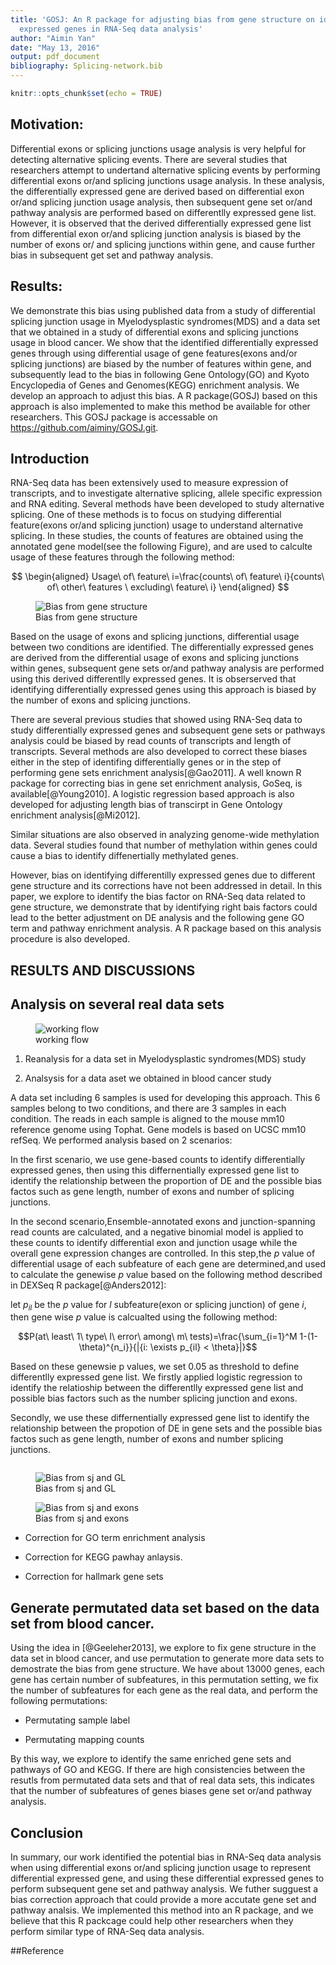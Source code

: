 ```yaml
---
title: 'GOSJ: An R package for adjusting bias from gene structure on identifying differentially
  expressed genes in RNA-Seq data analysis'
author: "Aimin Yan"
date: "May 13, 2016"
output: pdf_document
bibliography: Splicing-network.bib
---
```


```r
knitr::opts_chunk$set(echo = TRUE)
```

## Motivation: 
Differential exons or splicing junctions usage analysis is very helpful for detecting alternative splicing events. There are several studies that researchers attempt to undertand alternative splicing events by performing differential exons or/and splicing junctions usage analysis. In these analysis, the differentially expressed gene are derived based on differential exon or/and splicing junction usage analysis, then subsequent gene set or/and pathway analysis are performed based on differentlly expressed gene list. However, it is observed that the derived differentially expressed gene list from differential exon or/and splicing junction analysis is biased by the number of exons or/ and splicing junctions within gene, and cause further bias in subsequent get set and pathway analysis.    

## Results: 
We demonstrate this bias using published data from a study of differential splicing junction usage in Myelodysplastic syndromes(MDS) and a data set that we obtained in a study of differential exons and splicing junctions usage in blood cancer. We show that the identified differentially expressed genes through using differential usage of gene features(exons and/or splicing junctions) are biased by the number of features within gene, and subsequently lead to the bias in following Gene Ontology(GO) and Kyoto Encyclopedia of Genes and Genomes(KEGG) enrichment analysis. We develop an approach to adjust this bias. A R package(GOSJ) based on this approach is also implemented to make this method be available for other researchers. This GOSJ package is accessable on <https://github.com/aiminy/GOSJ.git>.

## Introduction
RNA-Seq data has been extensively used to measure expression of transcripts, and to investigate alternative splicing, allele specific expression and RNA editing.
Several methods have been developed to study alternative splicing. One of these methods is to focus on studying differential feature(exons or/and splicing junction) usage to understand alternative splicing. In these studies, the counts of features are obtained using the annotated gene model(see the following Figure), and are used to calculte usage of these features through the following method:

$$
\begin{aligned}
Usage\ of\ feature\ i=\frac{counts\ of\ feature\ i}{counts\ of\ other\ features \ excluding\ feature\ i}
\end{aligned}
$$

![Bias from gene structure](/Users/axy148/GOSJ/Figure/BiasFromGeneStructure.png)

Based on the usage of exons and splicing junctions, differential usage between two conditions are identified. The differentially expressed genes are derived from the differential usage of exons and splicing junctions within genes, subsequent gene sets or/and pathway analysis are performed using this derived differentlly expressed genes. It is obserserved that identifying differentially expressed genes using this approach is biased by the number of exons and splicing junctions.

There are several previous studies that showed using RNA-Seq data to study differentially expressed genes and subsequent gene sets or pathways analysis could be biased by read counts of transcripts and length of transcripts. Several methods are also developed to correct these biases either in the step of identifing differentially genes or in the step of performing gene sets enrichment analysis[@Gao2011]. A well known R package for correcting bias in gene set enrichment analysis, GoSeq, is available[@Young2010]. A logistic regression based approach is also developed for adjusting length bias of transcirpt in Gene Ontology enrichment analysis[@Mi2012].

Similar situations are also observed in analyzing genome-wide methylation data. Several studies found that number of methylation within genes could cause a bias to identify diffenertially methylated genes.  

However, bias on identifying differentilly expressed genes due to different gene structure and its corrections have not been addressed in detail. In this paper, we explore to identify the bias factor on RNA-Seq data related to gene structure, we demonstrate that by identifying right bais factors could lead to the better adjustment on DE analysis and the following gene GO term and pathway enrichment analysis. A R package based on this analysis procedure is also developed.


## RESULTS AND DISCUSSIONS

<!-- ## Simulation studies based on a real data -->
<!-- We attemp to use simulation to establish the relationship between the proportion of DE and the number of subfeatures of genes. In this simulation setting, we sample the mean of the number of splicing junction, and use this mean to simulate an array A including splicing junction numbers with certain amounts. we convert this number into an array AAA between 0 and 1. Use the median of AAA array as the probability for being 1, we sample from [0,1] to get a list with certain length. This list is used as -->
<!-- a gene set. For example, if this gene set has 30 genes, each gene has its splicing junction number, we will have 30 splicing junction number. After differential gene expression analysis, some genes are differentiallly expressed, and are labeled as 1,otherwise labeled as 0. Here we simulate two scenarios: -->

<!-- * Scenario1: the probability of being 1 is dependent on the median of AAA -->
<!-- * Scenario2: the probability of being 1 is not dependent on the median of AAA.  -->

<!-- In each simulation,we generate 50 gene sets,and each gene set includes 30 genes. For each set, we calculate the probability of differentially expressed genes and the median of splicing junction numbers of genes. Here we use $i$ to indicat the number of gene sets in each simulation, so we can get: -->

<!-- The probabilities of differentially expressed genes of 50 gene sets: -->
<!-- $P_1$,$P_2$,...,$P_i$,...,$P_{50}$ -->

<!-- The median of splicing junctions of 50 gene sets: -->
<!-- $F_1$,$F_2$,...,$F_i$,...,$F_{50}$ -->

<!-- Based on this, the correlation coefficients between probabilites of differentially expressed genes and medians of splicing junction numbers of genes in each simulation can be obtained. We performed 100 simumations, correltion coefficients of 100 simulations are calcuated. The following plot shows the distribution of correlation coefficients between the probability of being 1 and the median number of splicing junctions in two scenarios for 100 simulations: -->

<!-- ```{r pressure, echo=FALSE} -->
<!-- library(GOSJ) -->
<!-- re.random.DE2SJ<-SimulationSJ2DE(20,200,30) -->
<!-- boxplot(re.random.DE2SJ) -->
<!-- ``` -->

<!-- From the figure above, it is obvious: -->
<!-- In Scenario1(Unrelated_SJ_DE), a gene is differentially expressed or not is not dependent on the number of splicing junctions, so the average correlation coefficients between the probability of being 1 and the median number of splicing junctions in this scenario is closed to 0. In Scenario2(related_SJ_DE), a gene is differentially expressed or not is dependent on the number of splicing junctions, so the average correlation coefficients between the probability of being 1 and the median number of splicing junctions in this scenario is far away from 0. -->
<!-- <!-- ## Genewise p-value calculation -->

## Analysis on several real data sets

![working flow](/Users/axy148/GOSJ/Figure/working_flow.png)

#. Reanalysis for a data set in Myelodysplastic syndromes(MDS) study


#. Analsysis for a data aset we obtained in blood cancer study

A data set including 6 samples is used for developing this approach. This 6 samples belong to two conditions, and there are 3 samples in each condition. The reads in each sample is aligned to the mouse mm10 reference genome using Tophat. Gene models is based on UCSC mm10 refSeq. We performed analysis based on 2 scenarios:

In the first scenario, we use gene-based counts to identify differentially expressed genes, then using this differnentially expressed gene list to identify the relationship between the proportion of DE and the possible bias factos such as gene length, number of exons and number of splicing junctions.

In the second scenario,Ensemble-annotated exons and junction-spanning read counts are calculated, and a negative binomial model is applied to these counts to identify differential exon and junction usage while the overall gene expression changes are controlled. In this step,the $p$ value of differential usage of each subfeature of each gene are determined,and used to calculate the genewise $p$ value based on the following method described in DEXSeq R package[@Anders2012]:

let $p_{il}$ be the $p$ value for $l$
subfeature(exon or splicing junction) of gene $i$, then gene wise $p$ value is calcualted using the following method:

$$P(at\ least\ 1\ type\ I\ error\ among\ m\ tests)=\frac{\sum_{i=1}^M 1-(1-\theta)^{n_i}}{|{i: \exists p_{il} < \theta}|}$$

Based on these genewsie p values, we set 0.05 as threshold to define differentlly expressed gene list. We firstly applied logistic regression to identify the relatioship between the differentlly expressed gene list and possible bias factors such as the number splicing junction and exons.

<!-- ```{r UseLogistic2_adDE,echo=TRUE} -->
<!-- library(GOSJ) -->
<!-- UseLogistic2_adDE("/Volumes/Bioinformatics$/2015/Nimer_Cheng/GeneWise_jscs3_all_with_anno_2_24_2016.csv") -->
<!-- ``` -->

Secondly, we use these differnentially expressed gene list to identify the relationship between the propotion of DE in gene sets and the possible bias factos such as gene length, number of exons and number splicing junctions. 

```r

```

![Bias from sj and GL](/Users/axy148/GOSJ/Figure/sjvsGL.png)

![Bias from sj and exons](/Users/axy148/GOSJ/Figure/sjvsexons.png)


+ Correction for GO term enrichment analysis

+ Correction for KEGG pawhay anlaysis.


+ Correction for hallmark gene sets


## Generate permutated data set based on the data set from blood cancer. 

Using the idea in [@Geeleher2013], we explore to fix gene structure in the data set in blood cancer, and use permutation to generate more data sets to demostrate the bias from gene structure. We have about 13000 genes, each gene has certain number of subfeatures, in this permutation setting, we fix the number of subfeatures for each gene as the real data, and perform the following permutations:

+ Permutating sample label

+ Permutating mapping counts 

By this way, we explore to identify the same enriched gene sets and pathways of GO and KEGG. If there are high consistencies between the resutls from permutated data sets and that of real data sets, this indicates that the number of subfeatures of genes biases gene set or/and pathway analysis.

## Conclusion
In summary, our work identified the potential bias in RNA-Seq data analysis when using differential exons or/and splicing junction usage to represent differential expressed gene, and using these differential expressed genes to perform subsequent gene set and pathway analysis. We futher sugguest a bias correction approach that could provide a more accutate gene set and pathway analsis. We implemented this method into an R package, and we believe that this R packcage could help other researchers when they perform similar type of RNA-Seq data analysis.

##Reference
